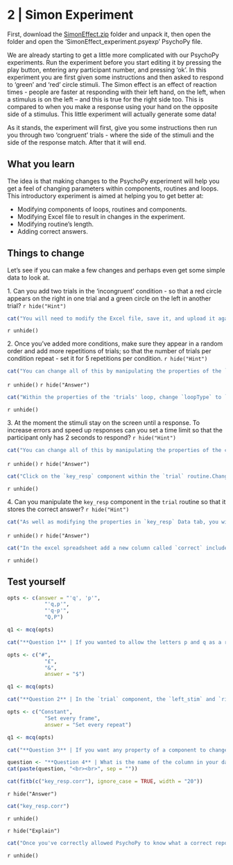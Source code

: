 # 2 | Simon Experiment {.unnumbered} 
First, download the [SimonEffect.zip](PsychoPy/2.SimonEffect.zip) folder and unpack it, then open the folder and open the 'SimonEffect_experiment.psyexp' PsychoPy file. 

We are already starting to get a little more complicated with our PsychoPy experiments. Run the experiment before you start editing it by pressing the play button, entering any participant number, and pressing 'ok'. In this experiment you are first given some instructions and then asked to respond to 'green' and 'red' circle stimuli. The Simon effect is an effect of reaction times - people are faster at responding with their left hand, on the left, when a stimulus is on the left – and this is true for the right side too. This is compared to when you make a response using your hand on the opposite side of a stimulus. This little experiment will actually generate some data!  

As it stands, the experiment will first, give you some instructions then run you through two 'congruent' trials - where the side of the stimuli and the side of the response match. After that it will end. 

## What you learn

The idea is that making changes to the PsychoPy experiment will help you get a feel of changing parameters within components, routines and loops. This introductory experiment is aimed at helping you to get better at:

* Modifying components of loops, routines and components.
* Modifying Excel file to result in changes in the experiment. 
* Modifying routine's length.
* Adding correct answers.

## Things to change

Let's see if you can make a few changes and perhaps even get some simple data to look at. 

1.\ Can you add two trials in the 'incongruent' condition - so that a red circle appears on the right in one trial and a green circle on the left in another trial?
`r hide("Hint")`
```r
cat("You will need to modify the Excel file, save it, and upload it again to the `trials` loop. You want two more trials that are in effect the opposite of what you see for the congruent trials - label them as `incongruent`.")
```
`r unhide()`


2.\ Once you've added more conditions, make sure they appear in a random order and add more repetitions of trials; so that the number of trials per condition repeat - set it for 5 repetitions per condition. 
`r hide("Hint")`
```r
cat("You can change all of this by manipulating the properties of the `trials` loop.")
```
`r unhide()`
`r hide("Answer")`
```r
cat("Within the properties of the 'trials' loop, change `loopType` to `random` and change `nReps` to `5`.")
```
`r unhide()`

3.\ At the moment the stimuli stay on the screen until a response. To increase errors and speed up responses can you set a time limit so that the participant only has 2 seconds to respond? 
`r hide("Hint")`
```r
cat("You can change all of this by manipulating the properties of the components within the `trial` routine.")
```
`r unhide()`
`r hide("Answer")`
```r
cat("Click on the `key_resp` component within the `trial` routine.Change `duation (s)` to `2`.")
```
`r unhide()`


4.\ Can you manipulate the `key_resp` component in the `trial` routine so that it stores the correct answer?
`r hide("Hint")`
```r
cat("As well as modifying the properties in `key_resp` Data tab, you will also have to make some changes to the spreadsheet so that you can identify what response is correct in any given condition.")
```
`r unhide()`
`r hide("Answer")`
```r
cat("In the excel spreadsheet add a new column called `correct` include in there the correct key response for each trial. In the Data tab of the `key_resp` component, click `Store correct` and enter `$` followed by the name of your column in the `Correct answer` field. ")
```
`r unhide()`

## Test yourself

```r

opts <- c(answer = "'q', 'p'", 
            "'q,p'", 
            "'q-p'", 
            "Q,P")

q1 <- mcq(opts)

cat("**Question 1** | If you wanted to allow the letters p and q as a response (instead of a and k) what would you type in the 'Allowed keys' section of the response properties?","<br><br>", q1)
```


```r

opts <- c("#", 
            "£", 
            "&", 
            answer = "$")

q1 <- mcq(opts)

cat("**Question 2** | In the `trial` component, the `left_stim` and `right_stim` components get their colour from the spreadsheet. What symbol tell PsychoPy that the colour is listed in the spreadsheet?","<br><br>", q1)
```

```r

opts <- c("Constant", 
            "Set every frame", 
            answer = "Set every repeat")

q1 <- mcq(opts)

cat("**Question 3** | If you want any property of a component to change on a trial-by-trial basis which of the following should you select?","<br><br>", q1)
```

```r
question <- "**Question 4** | What is the name of the column in your data that tells you if a response was correct or not?"
cat(paste(question, "<br><br>", sep = ""))

cat(fitb(c("key_resp.corr"), ignore_case = TRUE, width = "20"))

```
`r hide("Answer")`
```r
cat("key_resp.corr")
```
`r unhide()`

`r hide("Explain")`
```r
cat("Once you've correctly allowed PsychoPy to know what a correct reponse is (see 'what to change' point 4)")
```
`r unhide()`